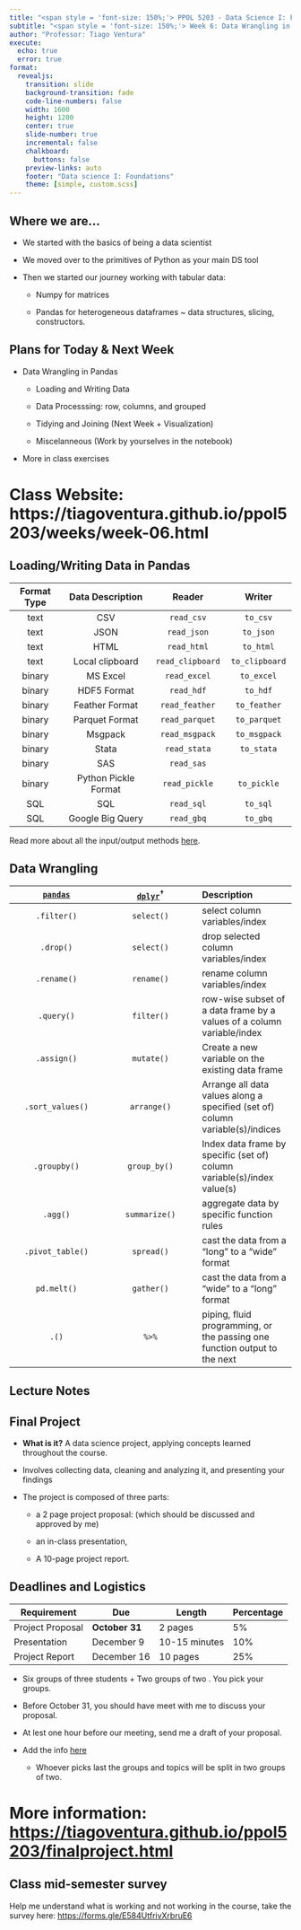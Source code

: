 ```yaml
---
title: "<span style = 'font-size: 150%;'> PPOL 5203 - Data Science I: Foundations </span>"
subtitle: "<span style = 'font-size: 150%;'> Week 6: Data Wrangling in Pandas </span>"
author: "Professor: Tiago Ventura"
execute: 
  echo: true
  error: true
format:
  revealjs: 
    transition: slide
    background-transition: fade
    code-line-numbers: false
    width: 1600
    height: 1200
    center: true
    slide-number: true
    incremental: false
    chalkboard: 
      buttons: false
    preview-links: auto
    footer: "Data science I: Foundations"
    theme: [simple, custom.scss]
---
```


## Where we are...

-   We started with the basics of being a data scientist

-   We moved over to the primitives of Python as your main DS tool

-   Then we started our journey working with tabular data:

    -   Numpy for matrices

    -   Pandas for heterogeneous dataframes \~ data structures, slicing, constructors.

## Plans for Today & Next Week

-   Data Wrangling in Pandas

    -   Loading and Writing Data

    -   Data Processsing: row, columns, and grouped

    -   Tidying and Joining (Next Week + Visualization)

    -   Miscelanneous (Work by yourselves in the notebook)

-   More in class exercises

# Class Website: https://tiagoventura.github.io/ppol5203/weeks/week-06.html

## Loading/Writing Data in Pandas

| Format Type |   Data Description   |      Reader      |     Writer     |
|:-----------:|:--------------------:|:----------------:|:--------------:|
|    text     |         CSV          |    `read_csv`    |    `to_csv`    |
|    text     |         JSON         |   `read_json`    |   `to_json`    |
|    text     |         HTML         |   `read_html`    |   `to_html`    |
|    text     |   Local clipboard    | `read_clipboard` | `to_clipboard` |
|   binary    |       MS Excel       |   `read_excel`   |   `to_excel`   |
|   binary    |     HDF5 Format      |    `read_hdf`    |    `to_hdf`    |
|   binary    |    Feather Format    |  `read_feather`  |  `to_feather`  |
|   binary    |    Parquet Format    |  `read_parquet`  |  `to_parquet`  |
|   binary    |       Msgpack        |  `read_msgpack`  |  `to_msgpack`  |
|   binary    |        Stata         |   `read_stata`   |   `to_stata`   |
|   binary    |         SAS          |    `read_sas`    |                |
|   binary    | Python Pickle Format |  `read_pickle`   |  `to_pickle`   |
|     SQL     |         SQL          |    `read_sql`    |    `to_sql`    |
|     SQL     |   Google Big Query   |    `read_gbq`    |    `to_gbq`    |

Read more about all the input/output methods [here](https://pandas.pydata.org/pandas-docs/stable/user_guide/io.html).

## Data Wrangling

| [`pandas`](https://pandas.pydata.org/) | [`dplyr`](https://dplyr.tidyverse.org/)$^\dagger$ | Description |
|:--:|:--:|:---|
| `.filter()` | `select()` | select column variables/index |
| `.drop()` | `select()` | drop selected column variables/index |
| `.rename()` | `rename()` | rename column variables/index |
| `.query()` | `filter()` | row-wise subset of a data frame by a values of a column variable/index |
| `.assign()` | `mutate()` | Create a new variable on the existing data frame |
| `.sort_values()` | `arrange()` | Arrange all data values along a specified (set of) column variable(s)/indices |
| `.groupby()` | `group_by()` | Index data frame by specific (set of) column variable(s)/index value(s) |
| `.agg()` | `summarize()` | aggregate data by specific function rules |
| `.pivot_table()` | `spread()` | cast the data from a "long" to a "wide" format |
| `pd.melt()` | `gather()` | cast the data from a "wide" to a "long" format |
| `.()` | `%>%` | piping, fluid programming, or the passing one function output to the next |

## Lecture Notes

## Final Project

-   **What is it?** A data science project, applying concepts learned throughout the course.

-   Involves collecting data, cleaning and analyzing it, and presenting your findings

-   The project is composed of three parts:

    -   a 2 page project proposal: (which should be discussed and approved by me)

    -   an in-class presentation,

    -   A 10-page project report.

## Deadlines and Logistics

| **Requirement**  | **Due**        | **Length**    | **Percentage** |
|------------------|----------------|---------------|----------------|
| Project Proposal | **October 31** | 2 pages       | 5%             |
| Presentation     | December 9     | 10-15 minutes | 10%            |
| Project Report   | December 16    | 10 pages      | 25%            |

::: incremental
-   Six groups of three students + Two groups of two . You pick your groups.

-   Before October 31, you should have meet with me to discuss your proposal.

-   At lest one hour before our meeting, send me a draft of your proposal.

-   Add the info [here](https://docs.google.com/spreadsheets/d/1tXCNbAV-vpCMA96OZ0yy_E1quHUhSPuwSrFZ6_SafDk/edit?gid=0#gid=0)

    -   Whoever picks last the groups and topics will be split in two groups of two.
:::

# More information: <https://tiagoventura.github.io/ppol5203/finalproject.html>

## Class mid-semester survey

Help me understand what is working and not working in the course, take the survey here: <https://forms.gle/E584UtfrivXrbruE6>

